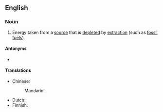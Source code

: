 ==English==

===Noun===
{{en-noun|~}}

# Energy taken from a [[source]] that is [[deplete]]d by [[extraction]] (such as [[fossil fuel#Noun|fossil fuels]]).

====Antonyms====
* {{l|en|renewable energy}}

====Translations====
{{trans-top|energy taken from a source that is depleted by extraction}}
* Chinese:
*: Mandarin: {{t-needed|cmn}}
{{trans-mid}}
* Dutch: {{t-needed|nl}}
* Finnish: {{t|fi|[[luonnonvara]]sta [[saatava]] [[energia]]}}
{{trans-bottom}}

{{c|en|Energy}}